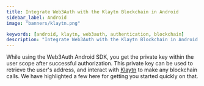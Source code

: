 ```yaml
---
title: Integrate Web3Auth with the Klaytn Blockchain in Android
sidebar_label: Android
image: "banners/klaytn.png"

keywords: [android, klaytn, web3auth, authentication, blockchain]
description: "Integrate Web3Auth with the Klaytn Blockchain in Android | Documentation - Web3Auth"
---
```



<SEO
  title="Integrate Web3Auth with the Klaytn Blockchain in Android"
  description="Integrate Web3Auth with the Klaytn Blockchain in Android | Documentation - Web3Auth"
  image="https://web3auth.io/docs/banners/klaytn.png"
  slug="/connect-blockchain/evm/klaytn/android"
/>

While using the Web3Auth Android SDK, you get the private key within the user scope after successful
authorization. This private key can be used to retrieve the user's address, and interact with
[Klaytn](https://klaytn.foundation) to make any blockchain calls. We have highlighted a few here for
getting you started quickly on that.

<EVMInteraction />
